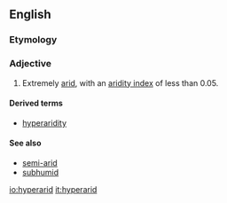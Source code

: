 ==English==

===Etymology===

{{prefix|hyper|arid}}

===Adjective===
{{en-adj|-}}

# {{climatology}} Extremely [[arid]], with an [[w:aridity index|aridity index]] of less than 0.05.

====Derived terms====
* [[hyperaridity]]

====See also====
* [[semi-arid]]
* [[subhumid]]

[[io:hyperarid]]
[[it:hyperarid]]